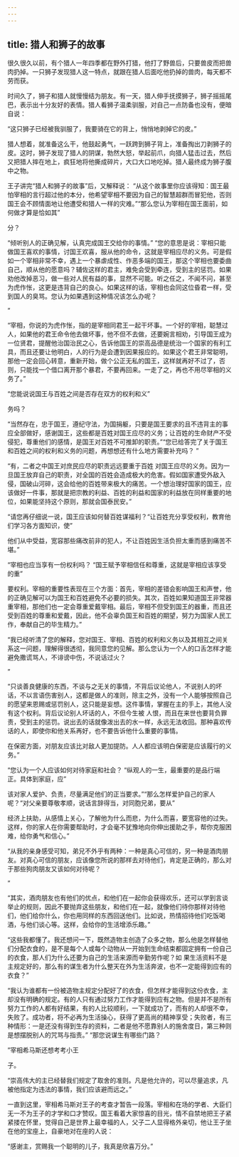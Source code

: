 ```yaml
---
---
---
```

title: 猎人和狮子的故事
---



很久很久以前，有个猎人一年四季都在野外打猎，他打了野兽后，只要兽皮而把兽肉扔掉。一只狮子发现猎人这一特点，就跟在猎人后面吃他扔掉的兽肉，每天都不劳而获。

时间久了，狮子和猎人就慢慢结为朋友。有一天，猎人伸手抚摸狮子，狮子摇摇尾巴，表示出十分友好的表情。猎人看狮子温柔驯服，对自己一点防备也没有，便暗自说：

“这只狮子已经被我驯服了，我要骑在它的背上，悄悄地剥掉它的皮。”

猎人想着，就准备这么干，他鼓起勇气，一跃跨到狮子背上，准备掏出刀剥狮子的皮。这时，狮子发现了猎人的阴谋，勃然大怒，举起前爪，向猎人猛击过去，然后又把猎人摔在地上，疯狂地将他撕成碎片，大口大口地吃掉。猎人最终成为狮子腹中之物。

王子讲完“猎人和狮子的故事”后，又解释说：
“从这个故事里你应该得知：国王最怕宰相的言行超过他的本分，他希望宰相不要因为自己的智慧超群而冒犯他，否则国王会不顾情面地让他遭受和猎人一样的灾难。”“那么您认为宰相在国王面前，如何做才算是恰如其”

分？



“倾听别人的正确见解，认真完成国王交给你的事情。”
“您的意思是说：宰相只能做国王喜欢的事情，讨国王欢喜，服从他的命令，这就是宰相应尽的义务。可是假如一个宰相非常不幸，遇上一个暴虐成性、作恶多端的国王，那这个宰相也要委曲自己，顺从他的愿意吗？辅佐这样的君主，难免会受到牵连，受到主的惩罚。如果劝他改掉恶习，做一些对人民有益的事，显然不可能。听之任之，不闻不问，甚至为虎作怅，这更是违背自己的良心。如果这样的话，宰相也会同这位昏君一样，受到国人的臭骂。您认为如果遇到这种情况该怎么办呢？

”

“宰相，你说的为虎作怅，指的是宰相同君王一起干坏事。一个好的宰相，聪慧过人，如果他的君王命令他去做坏事，他不但不去做，还要婉言相劝，引导国王成为一位贤君，提醒他治国治民之心，告诉他国王的崇高品德是统治一个国家的有利工具，而且还要让他明白，人的行为是会遭到因果报应的。如果这个君王非常聪明，那他一定会回心转意，重新开始，做个公正无私的国王，这样就再好不过了，否则，只能找一个借口离开那个暴君，不要再回来。一走了之，再也不用尽宰相的义务了。”

“您能说说国王与百姓之间是否存在双方的权利和义”

务吗？

“当然存在，忠于国王，遵纪守法，为国捐躯，只要是国王要求的且不违背主的事应全部做好，感谢国王，这些都是百姓对国王应尽的义务；让百姓的生命财产不受侵犯，尊重他们的感情，是国王对百姓不可推卸的职责。”“您已给答完了关于国王和百姓之间的权利和义务的问题，再想想还有什么地方需要补充吗？
”

“有，二者之中国王对庶民应尽的职责远远要重于百姓
对国王应尽的义务。因为一旦国王放弃自己的职责，对全国的百姓会造成极大的危害。假如国家遭受外敌入侵，国破山河碎，这会给他的百姓带来极大的痛苦。一个想治理好国家的国王，应该做好一件事，那就是把宗教的利益、百姓的利益和国家的利益放在同样重要的地位，如果能坚持这个原则，那就会国泰民安。”

“请您再仔细说一说，国王应该如何替百姓谋福利？“让百姓充分享受权利，教育他们学习各方面知识，使”

他们从中受益，宽容那些痛改前非的犯人，不让百姓因生活负担太重而感到痛苦不堪。”

“宰相也应当享有一份权利吗？
“国王赋予宰相信任和尊重，这就是宰相应该享受的重”

要权利。宰相的重要性表现在三个方面：首先，宰相的差错会影响国王和声誉，他的正确见解可以为国王和百姓避免不必要的损失。其次，百姓如果知道国王非常器重宰相，那他们也一定会尊重爱戴宰相。最后，宰相不但受到国王的器重，而且还受到百姓的尊重和爱戴，因此，他不会辜负国王和百姓的期望，努力为国家人民工作，奉献自己的毕生精力。”

“我已经听清了您的解释，您对国王、宰相、百姓的权利和义务以及其相互之间关系这一问题，理解得很透彻，我同意您的见解。那么您认为一个人的口舌怎样才能避免撒谎骂人，不诽谤中伤，不说话过火？

”

“只谈善良健康的东西，不谈与之无关的事情，不背后议论他人，不说别人的坏话，不以言语伤害别人，这都是做人的准则，除主之外，没有一个人能够按照自己的愿望来恩赐或惩罚别人，这只能是妄想。这件事情，掌握在主的手上，其他人没有这个权利。背后议论别人坏话的人，不但今生被
人恨，而且在来世也要背负罪责，受到主的惩罚。说出去的话就像泼出去的水一样，永远无法收回。那种喜欢传话的人，即使你和他关系再好，也不要告诉他什么重要的事情。

在保密方面，对朋友应该比对敌人更加提防。人人都应该明白保密是应该履行的义务。”

“您认为一个人应该如何对待家庭和社会？
“纵观人的一生，最重要的是品行端正。具体到家庭，应”

该对家人爱护、负责，尽量满足他们的正当要求。”“那么怎样爱护自己的家人呢？“对父亲要尊敬孝顺，说话言辞得当，对同胞兄弟，要从”

经济上扶助，从感情上关心，了解他为什么而悲，为什么而喜，要宽容他的过失。这样，你的家人在你需要帮助时，才会毫不犹豫地向你伸出援助之手，帮你克服困难，给你勇气和信心。”

“从我的亲身感受可知，弟兄不外乎有两种：一种是真心可信的，另一种是酒肉朋友。对真心可信的朋友，应该像您所说的那样去对待他们，肯定是正确的，那么对于那些狗肉朋友又该如何对待呢？

”

“其实，酒肉朋友也有他们的优点，和他们在一起你会获得欢乐，还可以学到言谈举止的规则，因此不要抛弃这些朋友，和他们在一起，就像他们待你那样对待他们，他们给你什么，你也用同样的东西回送他们。比如说，热情招待他们吃饭喝酒，与他们谈心等。这样，会给你的生活增添乐趣。”

“这些我都懂了。我还想问一下，既然造物主创造了众多之物，那么他是怎样替他们分配衣食的，是不是每个人或每个动物从一开始到生命结束都固定拥有一份自己的衣食，那人们为什么还要为自己的生活来源而辛勤劳作呢？如
果生活资料不是主规定好的，那么有的谋生者为什么整天在外为生活奔波，也不一定能得到应有的衣食？”

“我认为谁都有一份被造物主规定分配好了的衣食，但怎样才能得到这份衣食，主却没有明确的规定。有的人只有通过努力工作才能得到应有之物。但是并不是所有努力工作的人都有好结果，有的人比较顺利，一下就成功了，而有的人却很不幸，失败了。成功者，将不必再为生活操心，获得了更高尚的精神享受；失败者，有三种情形：一是还没有得到生存的资料，二者是他不愿靠别人的施舍度日，第三种则是想摆脱别人的咒骂与指责。”
“那您说谋生有哪些门路？

”宰相希马斯还想考考小王

子。

“崇高伟大的主已经替我们规定了取舍的准则。凡是他允许的，可以尽量追求，凡被他指定为违法的事情，我们应该避而远之。”

一直到这里，宰相希马斯对王子的考查才暂告一段落。宰相和在场的学者、大臣们无一不为王子的才学和口才赞叹。国王看着大家惊喜的目光，情不自禁地把王子紧紧搂在怀里，觉得自己是世界上最幸福的人，父子二人显得格外亲切，他让王子坐在他的宝座上，自豪地对在座的人说：

“感谢主，赏赐我一个聪明的儿子，我真是欣喜万分。”